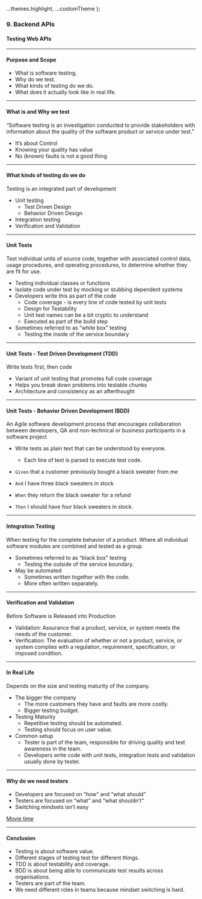 
  ...themes.highlight,
  ...customTheme
};



### 9. Backend APIs
#### Testing Web APIs

---

#### Purpose and Scope

* What is software testing.
* Why do we test.
* What kinds of testing do we do.
* What does it actually look like in real life.


---

#### What is and Why we test

“Software testing is an investigation conducted to provide stakeholders with information about the quality of the software product or service under test.”

* It’s about Control
* Knowing your quality has value
* No (known) faults is not a good thing


---

#### What kinds of testing do we do

Testing is an integrated part of development
* Unit testing
  * Test Driven Design
  * Behavior Driven Design
* Integration testing
* Verification and Validation



---

#### Unit Tests

Test individual units of source code, together with associated control data, usage procedures, and operating procedures, to determine whether they are fit for use.

* Testing individual classes or functions
* Isolate code under test by mocking or stubbing dependent systems
* Developers write this as part of the code
  * Code coverage - is every line of code tested by unit tests
  * Design for Testability
  * Unit test names can be a bit cryptic to understand
  * Executed as part of the build step
* Sometimes referred to as “white box” testing
  * Testing the inside of the service boundary


---

#### Unit Tests - Test Driven Development (TDD)

Write tests first, then code

* Variant of unit testing that promotes full code coverage
* Helps you break down problems into testable chunks
* Architecture and consistency as an afterthought



---

#### Unit Tests - Behavior Driven Development (BDD)

An Agile software development process that encourages collaboration between developers, QA and non-technical or business participants in a software project


* Write tests as plain text that can be understood by everyone.
  * Each line of text is parsed to execute test code.

* ```Given``` that a customer previously bought a black sweater from me
* ```And``` I have three black sweaters in stock
* ```When``` they return the black sweater for a refund
* ```Then``` I should have four black sweaters in stock.


---

#### Integration Testing

When testing for the complete behavior of a product. Where all individual software modules are combined and tested as a group.

* Sometimes referred to as “black box” testing
  * Testing the outside of the service boundary.
* May be automated
  * Sometimes written together with the code.
  * More often written separately.


---

#### Verification and Validation

Before Software is Released into Production
* Validation: Assurance that a product, service, or system meets the needs of the customer.
* Verification: The evaluation of whether or not a product, service, or system complies with a regulation, requirement, specification, or imposed condition.



---

#### In Real Life

Depends on the size and testing maturity of the company.
* The bigger the company
  * The more customers they have and faults are more costly.
  * Bigger testing budget.
* Testing Maturity
  * Repetitive testing should be automated.
  * Testing should focus on user value.
* Common setup
  * Tester is part of the team, responsible for driving quality and test awareness in the team.
  * Developers write code with unit tests, integration tests and validation usually done by tester.


---
				

#### Why do we need testers

* Developers are focused on “how” and “what should”
* Testers are focused on “what” and “what shouldn’t”
* Switching mindsets isn’t easy

<a href="https://youtu.be/IGQmdoK_ZfY?t=4" target="_blank">Movie time</a>


---

#### Conclusion

* Testing is about software value.
* Different stages of testing test for different things.
* TDD is about testability and coverage.
* BDD is about being able to communicate test results across organisations.
* Testers are part of the team.
* We need different roles in teams because mindset switching is hard.
